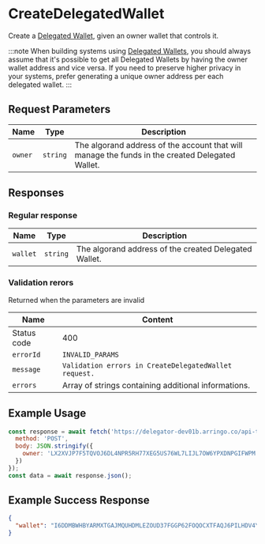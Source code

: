 # CreateDelegatedWallet

Create a [Delegated Wallet](/docs/concepts/delegated-wallets), given an owner wallet that controls it.

:::note
When building systems using [Delegated Wallets](/docs/concepts/delegated-wallets), you should always assume that it's possible to
get all Delegated Wallets by having the owner wallet address and vice versa. If you need to preserve higher privacy in your systems,
prefer generating a unique owner address per each delegated wallet.
:::

## Request Parameters

|     Name    |         Type        | Description |
| ----------- | ------------------- | ----------- | 
| `owner`     | `string`            | The algorand address of the account that will manage the funds in the created Delegated Wallet. |

## Responses

### Regular response

|     Name    |         Type        | Description |
| ----------- | ------------------- | ----------- | 
| `wallet`    | `string`            | The algorand address of the created Delegated Wallet. | 

### Validation rerors

Returned when the parameters are invalid

|     Name    |                              Content                              |
| ----------- | ----------------------------------------------------------------- |
| Status code | 400                                                               |
| `errorId`   | `INVALID_PARAMS`                                                  |
| `message`   | `Validation errors in CreateDelegatedWallet request.`             | 
| `errors`    | Array of strings containing additional informations.              |

## Example Usage

<Tabs>
<TabItem value="js" label="JavaScript">

```js
const response = await fetch('https://delegator-dev01b.arringo.co/api-test/CreateDelegatedWallet', {
  method: 'POST',
  body: JSON.stringify({
    owner: 'LX2XVJP7F5TQVOJ6DL4NPR5RH77XEG5US76WL7LIJL7OW6YPXDNPGIFWPM',
  })
});
const data = await response.json();
```

</TabItem>
</Tabs>

## Example Success Response

```json
{
  "wallet": "I6DDMBWHBYARMXTGAJMQUHDMLEZOUD37FGGP62FOQOCXTFAQJ6PILHDV4Y"
}
```
